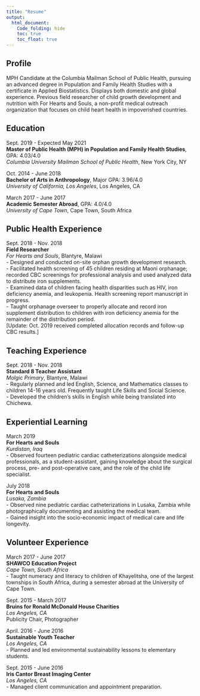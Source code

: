 ```yaml
---
title: "Resume"
output: 
  html_document:
    Code_folding: hide
    toc: true
    toc_float: true
---
```


## Profile 

MPH Candidate at the Columbia Mailman School of Public Health, pursuing an advanced degree in Population and Family Health Studies with a certificate in Applied Biostatistics. Displays both domestic and global experience. Previous field researcher of child growth development and nutrition with For Hearts and Souls, a non-profit medical outreach organization that focuses on child heart health in impoverished countries.

## Education 

Sept. 2019 - Expected May 2021        
**Master of Public Health (MPH) in Population and Family Health Studies**, GPA: 4.03/4.0     
*Columbia University Mailman School of Public Health*, New York City, NY  
          
Oct. 2014 - June 2018       
**Bachelor of Arts in Anthropology**, Major GPA: 3.96/4.0     
*University of California, Los Angeles*, Los Angeles, CA      
    
March 2017 - June 2017       
**Academic Semester Abroad**, GPA: 4.0/4.0     
*University of Cape Town*, Cape Town, South Africa  
     
## Public Health Experience
    
Sept. 2018 - Nov. 2018      
**Field Researcher**		   				 
*For Hearts and Souls*, Blantyre, Malawi      
- Designed and conducted on-site orphan growth development research.     
- Facilitated health screening of 45 children residing at Maoni orphanage; recorded CBC screenings for professional analysis and used analyzed data to distribute iron supplements.     
- Examined data of children facing health disparities such as HIV, iron deficiency anemia, and leukopenia. Health screening report manuscript in progress.     
- Taught orphanage overseer to properly allocate and record iron supplement distribution to children with iron deficiency anemia for the remainder of the distribution period.       
[Update: Oct. 2019 received completed allocation records and follow-up CBC results.]      
         
## Teaching Experience 
         
Sept. 2018 - Nov. 2018       
**Standard 8 Teacher Assistant**      
*Molgic Primary*, Blantyre, Malawi       
- Regularly planned and led English, Science, and Mathematics classes to children 14-16 years old. Frequently taught Life Skills and Social Science.      
- Developed the children’s skills in English while being translated into Chichewa.    
        

## Experiential Learning 
         
March 2019       
**For Hearts and Souls**     
*Kurdistan, Iraq*          
- Observed fourteen pediatric cardiac catheterizations alongside medical professionals, as a student-assistant, gaining knowledge about the surgical process, pre- and post-operative care, and the role of the child life specialist. 
           
July 2018      
**For Hearts and Souls**     
*Lusaka, Zambia*          
- Observed nine pediatric cardiac catheterizations in Lusaka, Zambia while photographically documenting and assisting the medical team.       
- Gained insight into the socio-economic impact of medical care and life longevity.      
        
## Volunteer Experience 
          
March 2017 - June 2017       
**SHAWCO Education Project**         
*Cape Town, South Africa*       
- Taught numeracy and literacy to children of Khayelitsha, one of the largest townships in South Africa, during a semester abroad at the University of Cape Town.     
            
Sept. 2015 - March 2017     	
**Bruins for Ronald McDonald House Charities**        
*Los Angeles, CA*        
Publicity Chair, Photographer
 
April. 2016 - June 2016	    
**Sustainable Youth Teacher**    						
*Los Angeles, CA*      
- Planned and led environmental sustainability lessons to elementary students. 

Sept. 2015 - June 2016    
**Iris Cantor Breast Imaging Center**      
*Los Angeles, CA*    		  
- Managed client communication and appointment preparation.	   		

